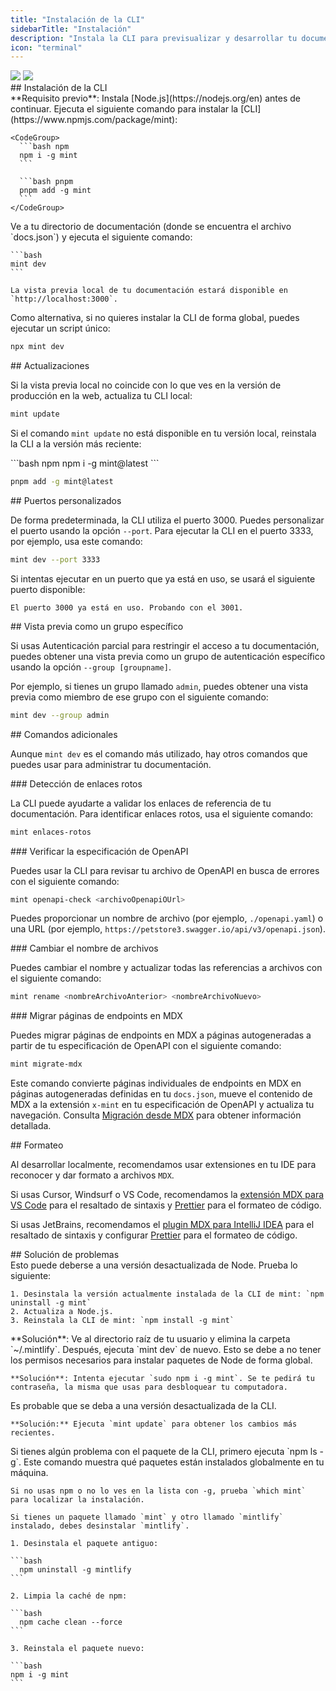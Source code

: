 ```yaml
---
title: "Instalación de la CLI"
sidebarTitle: "Instalación"
description: "Instala la CLI para previsualizar y desarrollar tu documentación de forma local"
icon: "terminal"
---
```


<img className="block dark:hidden my-0 pointer-events-none" src="/images/installation/local-development-light.png" />

<img className="hidden dark:block my-0 pointer-events-none" src="/images/installation/local-development-dark.png" />

<div id="installing-the-cli">
  ## Instalación de la CLI
</div>

<Info>
  **Requisito previo**: Instala [Node.js](https://nodejs.org/en) antes de continuar.
</Info>

<Steps>
  <Step title="Instala la CLI.">
    Ejecuta el siguiente comando para instalar la [CLI](https://www.npmjs.com/package/mint):

    <CodeGroup>
      ```bash npm
      npm i -g mint
      ```

      ```bash pnpm
      pnpm add -g mint
      ```
    </CodeGroup>
  </Step>

  <Step title="Vista previa local.">
    Ve a tu directorio de documentación (donde se encuentra el archivo `docs.json`) y ejecuta el siguiente comando:

    ```bash
    mint dev
    ```

    La vista previa local de tu documentación estará disponible en `http://localhost:3000`.
  </Step>
</Steps>

Como alternativa, si no quieres instalar la CLI de forma global, puedes ejecutar un script único:

```bash
npx mint dev
```

<div id="updates">
  ## Actualizaciones
</div>

Si la vista previa local no coincide con lo que ves en la versión de producción en la web, actualiza tu CLI local:

```bash
mint update
```

Si el comando `mint update` no está disponible en tu versión local, reinstala la CLI a la versión más reciente:

<CodeGroup>
  ```bash npm
  npm i -g mint@latest
  ```

  ```bash pnpm
  pnpm add -g mint@latest
  ```
</CodeGroup>

<div id="custom-ports">
  ## Puertos personalizados
</div>

De forma predeterminada, la CLI utiliza el puerto 3000. Puedes personalizar el puerto usando la opción `--port`. Para ejecutar la CLI en el puerto 3333, por ejemplo, usa este comando:

```bash
mint dev --port 3333
```

Si intentas ejecutar en un puerto que ya está en uso, se usará el siguiente puerto disponible:

```mdx
El puerto 3000 ya está en uso. Probando con el 3001.
```

<div id="previewing-as-a-specific-group">
  ## Vista previa como un grupo específico
</div>

Si usas Autenticación parcial para restringir el acceso a tu documentación, puedes obtener una vista previa como un grupo de autenticación específico usando la opción `--group [groupname]`.

Por ejemplo, si tienes un grupo llamado `admin`, puedes obtener una vista previa como miembro de ese grupo con el siguiente comando:

```bash
mint dev --group admin
```

<div id="additional-commands">
  ## Comandos adicionales
</div>

Aunque `mint dev` es el comando más utilizado, hay otros comandos que puedes usar para administrar tu documentación.

<div id="finding-broken-links">
  ### Detección de enlaces rotos
</div>

La CLI puede ayudarte a validar los enlaces de referencia de tu documentación. Para identificar enlaces rotos, usa el siguiente comando:

```bash
mint enlaces-rotos
```

<div id="checking-openapi-spec">
  ### Verificar la especificación de OpenAPI
</div>

Puedes usar la CLI para revisar tu archivo de OpenAPI en busca de errores con el siguiente comando:

```bash
mint openapi-check <archivoOpenapiOUrl>
```

Puedes proporcionar un nombre de archivo (por ejemplo, `./openapi.yaml`) o una URL (por ejemplo, `https://petstore3.swagger.io/api/v3/openapi.json`).

<div id="renaming-files">
  ### Cambiar el nombre de archivos
</div>

Puedes cambiar el nombre y actualizar todas las referencias a archivos con el siguiente comando:

```bash
mint rename <nombreArchivoAnterior> <nombreArchivoNuevo>
```

<div id="migrating-mdx-endpoint-pages">
  ### Migrar páginas de endpoints en MDX
</div>

Puedes migrar páginas de endpoints en MDX a páginas autogeneradas a partir de tu especificación de OpenAPI con el siguiente comando:

```bash
mint migrate-mdx
```

Este comando convierte páginas individuales de endpoints en MDX en páginas autogeneradas definidas en tu `docs.json`, mueve el contenido de MDX a la extensión `x-mint` en tu especificación de OpenAPI y actualiza tu navegación. Consulta [Migración desde MDX](/es/api-playground/migrating-from-mdx) para obtener información detallada.

<div id="formatting">
  ## Formateo
</div>

Al desarrollar localmente, recomendamos usar extensiones en tu IDE para reconocer y dar formato a archivos `MDX`.

Si usas Cursor, Windsurf o VS Code, recomendamos la [extensión MDX para VS Code](https://marketplace.visualstudio.com/items?itemName=unifiedjs.vscode-mdx) para el resaltado de sintaxis y [Prettier](https://marketplace.visualstudio.com/items?itemName=esbenp.prettier-vscode) para el formateo de código.

Si usas JetBrains, recomendamos el [plugin MDX para IntelliJ IDEA](https://plugins.jetbrains.com/plugin/14944-mdx) para el resaltado de sintaxis y configurar [Prettier](https://prettier.io/docs/webstorm) para el formateo de código.

<div id="troubleshooting">
  ## Solución de problemas
</div>

<AccordionGroup>
  <Accordion title="Error: Could not load the &#x22;sharp&#x22; module using the darwin-arm64 runtime">
    Esto puede deberse a una versión desactualizada de Node. Prueba lo siguiente:

    1. Desinstala la versión actualmente instalada de la CLI de mint: `npm uninstall -g mint`
    2. Actualiza a Node.js.
    3. Reinstala la CLI de mint: `npm install -g mint`
  </Accordion>

  <Accordion title="Problema: error desconocido">
    **Solución**: Ve al directorio raíz de tu usuario y elimina la carpeta `~/.mintlify`. Después, ejecuta `mint dev` de nuevo.
  </Accordion>

  <Accordion title="Error: permiso denegado">
    Esto se debe a no tener los permisos necesarios para instalar paquetes de Node de forma global.

    **Solución**: Intenta ejecutar `sudo npm i -g mint`. Se te pedirá tu contraseña, la misma que usas para desbloquear tu computadora.
  </Accordion>

  <Accordion title="La vista previa local no se ve igual que mi documentación en la web">
    Es probable que se deba a una versión desactualizada de la CLI.

    **Solución:** Ejecuta `mint update` para obtener los cambios más recientes.
  </Accordion>

  <Accordion title="mintlify vs. paquete mint">
    Si tienes algún problema con el paquete de la CLI, primero ejecuta `npm ls -g`. Este comando muestra qué paquetes están instalados globalmente en tu máquina.

    Si no usas npm o no lo ves en la lista con -g, prueba `which mint` para localizar la instalación.

    Si tienes un paquete llamado `mint` y otro llamado `mintlify` instalado, debes desinstalar `mintlify`.

    1. Desinstala el paquete antiguo:

    ```bash
      npm uninstall -g mintlify
    ```

    2. Limpia la caché de npm:

    ```bash
      npm cache clean --force
    ```

    3. Reinstala el paquete nuevo:

    ```bash
    npm i -g mint
    ```
  </Accordion>
</AccordionGroup>